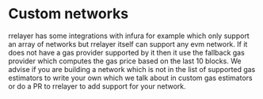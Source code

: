 # Custom networks

rrelayer has some integrations with infura for example which only support an array of networks but rrelayer itself can support any evm network. If it does not have a gas provider supported by it then it use the fallback gas provider
which computes the gas price based on the last 10 blocks. We advise if you are building a network which is not in the list of supported gas estimators to write your own which we talk about in custom gas estimators or do a PR to
rrelayer to add support for your network.
